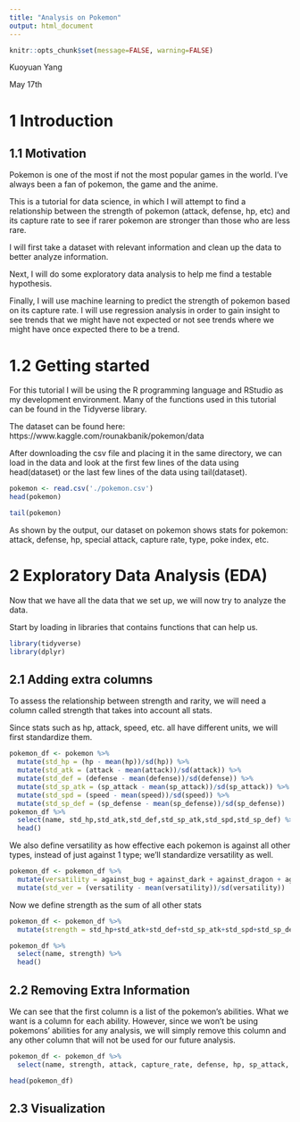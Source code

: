 ```yaml
---
title: "Analysis on Pokemon"
output: html_document
---
```

```r
knitr::opts_chunk$set(message=FALSE, warning=FALSE)
```

Kuoyuan Yang

May 17th

# 1 Introduction

## 1.1 Motivation 
Pokemon is one of the most if not the most popular games in the world. I've always been a fan of pokemon, the game and the anime. 

This is a tutorial for data science, in which I will attempt to find a relationship between the strength of pokemon (attack, defense, hp, etc) and its capture rate to see if rarer pokemon are stronger than those who are less rare. 

I will first take a dataset with relevant information and clean up the data to better analyze information.

Next, I will do some exploratory data analysis to help me find a testable hypothesis.

Finally, I will use machine learning to predict the strength of pokemon based on its capture rate. I will use regression analysis in order to gain insight to see trends that we might have not expected or not see trends where we might have once expected there to be a trend.

# 1.2 Getting started

For this tutorial I will be using the R programming language and RStudio as my development environment. Many of the functions used in this tutorial can be found in the Tidyverse library.

The dataset can be found here: https://www.kaggle.com/rounakbanik/pokemon/data

After downloading the csv file and placing it in the same directory, we can load in the data and look at the first few lines of the data using head(dataset) or the last few lines of the data using tail(dataset).

```r
pokemon <- read.csv('./pokemon.csv')
head(pokemon)
```

```r
tail(pokemon)
```

As shown by the output, our dataset on pokemon shows stats for pokemon: attack, defense, hp, special attack, capture rate, type, poke index, etc.

# 2 Exploratory Data Analysis (EDA)

Now that we have all the data that we set up, we will now try to analyze the data.

Start by loading in libraries that contains functions that can help us.

```r
library(tidyverse)
library(dplyr)
```

## 2.1 Adding extra columns

To assess the relationship between strength and rarity, we will need a column called strength that takes into account all stats.

Since stats such as hp, attack, speed, etc. all have different units, we will first standardize them.

```r
pokemon_df <- pokemon %>%
  mutate(std_hp = (hp - mean(hp))/sd(hp)) %>%
  mutate(std_atk = (attack - mean(attack))/sd(attack)) %>%
  mutate(std_def = (defense - mean(defense))/sd(defense)) %>%
  mutate(std_sp_atk = (sp_attack - mean(sp_attack))/sd(sp_attack)) %>%
  mutate(std_spd = (speed - mean(speed))/sd(speed)) %>%
  mutate(std_sp_def = (sp_defense - mean(sp_defense))/sd(sp_defense))
pokemon_df %>%
  select(name, std_hp,std_atk,std_def,std_sp_atk,std_spd,std_sp_def) %>%
  head()
```

We also define versatility as how effective each pokemon is against all other types, instead of just against 1 type; we'll standardize versatility as well.

```r
pokemon_df <- pokemon_df %>%
  mutate(versatility = against_bug + against_dark + against_dragon + against_electric + against_fairy + against_fight + against_fire + against_flying + against_ghost + against_grass + against_ground + against_ice + against_normal + against_poison + against_psychic + against_rock + against_steel + against_water) %>%
  mutate(std_ver = (versatility - mean(versatility))/sd(versatility))

```

Now we define strength as the sum of all other stats

```r
pokemon_df <- pokemon_df %>%
  mutate(strength = std_hp+std_atk+std_def+std_sp_atk+std_spd+std_sp_def+std_ver)

pokemon_df %>%
  select(name, strength) %>%
  head()
```

## 2.2 Removing Extra Information

We can see that the first column is a list of the pokemon's abilities. What we want is a column for each ability. However, since we won't be using pokemons' abilities for any analysis, we will simply remove this column and any other column that will not be used for our future analysis.

```r
pokemon_df <- pokemon_df %>%
  select(name, strength, attack, capture_rate, defense, hp, sp_attack, sp_defense, speed, versatility, generation, std_hp, std_atk, std_def, std_sp_atk, std_spd, std_sp_def, std_ver)

head(pokemon_df)
```

## 2.3 Visualization



